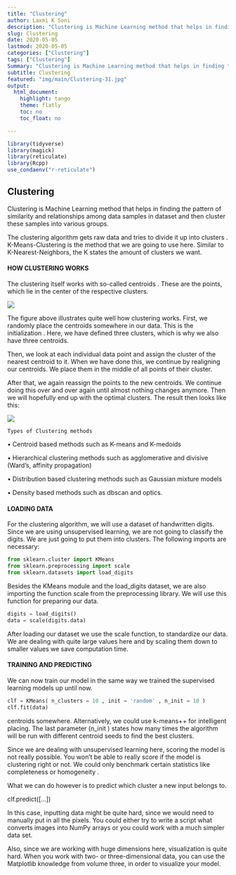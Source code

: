 ```yaml
---
title: "Clustering"
author: Laxmi K Soni 
description: "Clustering is Machine Learning method that helps in finding the pattern of similarity and relationships among data samples in dataset and then cluster these samples into various groups."
slug: Clustering
date: 2020-05-05
lastmod: 2020-05-05
categories: ["Clustering"]
tags: ["Clustering"]
Summary: "Clustering is Machine Learning method that helps in finding the pattern of similarity and relationships among data samples in dataset and then cluster these samples into various groups."
subtitle: Clustering
featured: "img/main/Clustering-31.jpg"
output:
  html_document:
    highlight: tango
    theme: flatly
    toc: no
    toc_float: no

---
```



```r
library(tidyverse)
library(magick)
library(reticulate)
library(Rcpp)
use_condaenv("r-reticulate")

```

## Clustering

Clustering is Machine Learning method that helps in finding the pattern of similarity and relationships among data samples in dataset and then cluster these samples into various groups.



The clustering algorithm gets raw data and tries to divide it up into clusters . K-Means-Clustering is the method that we are going to use here. Similar to K-Nearest-Neighbors, the K states the amount of clusters we want.

#### HOW CLUSTERING WORKS

The clustering itself works with so-called centroids . These are the points, which lie in the center of the respective clusters.

![](/img/main/howclustering.png)

The figure above illustrates quite well how clustering works. First, we randomly place the centroids somewhere in our data. This is the initialization . Here, we have defined three clusters, which is why we also have three centroids.

Then, we look at each individual data point and assign the cluster of the nearest centroid to it. When we have done this, we continue by realigning our centroids. We place them in the middle of all points of their cluster.

After that, we again reassign the points to the new centroids. We continue doing this over and over again until almost nothing changes anymore. Then we will hopefully end up with the optimal clusters. The result then looks like this:


![](/img/main/howclustering1.png)


`Types of Clustering methods`

•	 Centroid based methods such as K-means and K-medoids

•	 Hierarchical clustering methods such as agglomerative and divisive (Ward’s, affinity
propagation)

•	 Distribution based clustering methods such as Gaussian mixture models

•	 Density based methods such as dbscan and optics.


#### LOADING DATA

For the clustering algorithm, we will use a dataset of handwritten digits. Since we are using unsupervised learning, we are not going to classify the digits. We are just going to put them into clusters. The following imports are necessary:

```python
from sklearn.cluster import KMeans
from sklearn.preprocessing import scale
from sklearn.datasets import load_digits
```

Besides the KMeans module and the load_digits dataset, we are also importing the function scale from the preprocessing library. We will use this function for preparing our data.

```python
digits = load_digits()
data = scale(digits.data)
```

After loading our dataset we use the scale function, to standardize our data. We are dealing with quite large values here and by scaling them down to smaller values we save computation time.


#### TRAINING AND PREDICTING

We can now train our model in the same way we trained the supervised learning models up until now.

```python
clf = KMeans( n_clusters = 10 , init = 'random' , n_init = 10 )
clf.fit(data)
```

centroids somewhere. Alternatively, we could use k-means++ for intelligent placing.
The last parameter (n_init ) states how many times the algorithm will be run with different centroid seeds to find the best clusters.

Since we are dealing with unsupervised learning here, scoring the model is not really possible. You won’t be able to really score if the model is clustering right or not. We could only benchmark certain statistics like completeness or homogeneity .

What we can do however is to predict which cluster a new input belongs to.

clf.predict([...])

In this case, inputting data might be quite hard, since we would need to manually put in all the pixels. You could either try to write a script what converts images into NumPy arrays or you could work with a much simpler data set.

Also, since we are working with huge dimensions here, visualization is quite hard. When you work with two- or three-dimensional data, you can use the Matplotlib knowledge from volume three, in order to visualize your model.